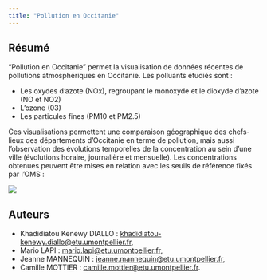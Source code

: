 ```yaml
---
title: "Pollution en Occitanie"
---
```


## Résumé

"Pollution en Occitanie" permet la visualisation de données récentes de pollutions atmosphériques en Occitanie. Les polluants étudiés sont : 

- Les oxydes d'azote (NOx), regroupant le monoxyde et le dioxyde d'azote (NO et NO2)
- L'ozone (03)
- Les particules fines (PM10 et PM2.5)

Ces visualisations permettent une comparaison géographique des chefs-lieux des départements d'Occitanie en terme de pollution, mais aussi l'observation des évolutions temporelles de la concentration au sein d'une ville (évolutions horaire, journalière et mensuelle).
Les concentrations obtenues peuvent être mises en relation avec les seuils de référence fixés par l'OMS :

![](Seuils.png)

## Auteurs

- Khadidiatou Kenewy DIALLO : [khadidiatou-kenewy.diallo@etu.umontpellier.fr](mailto:khadidiatou-kenewy.diallo@etu.umontpellier.fr),
- Mario LAPI : [mario.lapi@etu.umontpellier.fr](mailto:mario.lapi@etu.umontpellier.fr),
- Jeanne MANNEQUIN : [jeanne.mannequin@etu.umontpellier.fr](mailto:jeanne.mannequin@etu.umontpellier.fr),
- Camille MOTTIER : [camille.mottier@etu.umontpellier.fr](mailto:camille.mottier@etu.umontpellier.fr).
